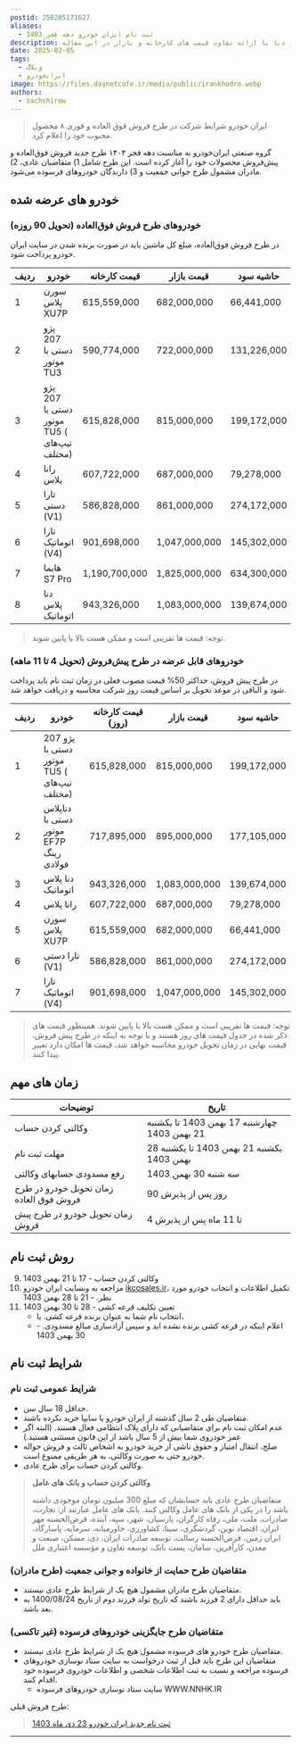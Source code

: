 ```yaml
---
postid: 250205171627
aliases:
  - ثبت نام ایران خودرو دهه فجر 1403
description: بررسی فروش فوق‌العاده و پیش فروش سورن پلاس، پژو ۲۰۷، رانا، تارا و دنا با ارائه تفاوت قیمت های کارخانه و بازار در این مقاله.
date: 2025-02-05
tags:
  - وبلاگ
  - ایرانخودرو
image: https://files.daynetcafe.ir/media/public/irankhodro.webp
authors:
  - zachshirow
---
```


>  ایران خودرو شرایط شرکت در طرح فروش فوق العاده و فوری ۸ محصول محبوب خود را اعلام کرد.

گروه صنعتی ایران‌خودرو به مناسبت دهه فجر ۱۴۰۳ طرح جدید فروش فوق‌العاده و پیش‌فروش محصولات خود را آغاز کرده است. این طرح شامل 1) متقاضیان عادی، 2) مادران مشمول طرح جوانی جمعیت و 3) دارندگان خودروهای فرسوده می‌شود.

## خودرو های عرضه شده

### خودروهای طرح فروش فوق‌العاده (تحویل 90 روزه)

در طرح فروش فوق‌العاده، مبلغ کل ماشین باید در صورت برنده شدن در سایت ایران خودرو پرداخت شود. 

| ردیف | خودرو                                      | قیمت کارخانه  | قیمت بازار    | حاشیه سود   |
| ---- | ------------------------------------------ | ------------- | ------------- | ----------- |
| 1    | سورن پلاس XU7P                             | 615,559,000   | 682,000,000   | 66,441,000  |
| 2    | پژو 207 دستی با موتور TU3                  | 590,774,000   | 722,000,000   | 131,226,000 |
| 3    | پژو 207 دستی با موتور TU5 ( تیپ‌های مختلف) | 615,828,000   | 815,000,000   | 199,172,000 |
| 4    | رانا پلاس                                  | 607,722,000   | 687,000,000   | 79,278,000  |
| 5    | تارا دستی (V1)                             | 586,828,000   | 861,000,000   | 274,172,000 |
| 6    | تارا اتوماتیک (V4)                         | 901,698,000   | 1,047,000,000 | 145,302,000 |
| 7    | هایما S7 Pro                               | 1,190,700,000 | 1,825,000,000 | 634,300,000 |
| 8    | دنا پلاس اتوماتیک                          | 943,326,000   | 1,083,000,000 | 139,674,000 |

> توجه: قیمت ها تقریبی است و ممکن هست بالا یا پایین شوند. 

### خودروهای قابل عرضه در طرح پیش‌فروش (تحویل 4 تا 11 ماهه)

در طرح پیش فروش، حداکثر 50% قیمت مصوب فعلی در زمان ثبت نام باید پرداخت شود و الباقی در موعد تحویل بر اساس قیمت روز شرکت محاسبه و دریافت خواهد شد. 


| ردیف | خودرو                                      | قیمت کارخانه (روز)  | قیمت بازار    | حاشیه سود   |
| ---- | ------------------------------------------ | ------------- | ------------- | ----------- |
| 1    | پژو 207 دستی با موتور TU5 ( تیپ‌های مختلف) | 615,828,000   | 815,000,000   | 199,172,000 |
| 2    | دناپلاس دستی با موتور EF7P رینگ فولادی                         | 717,895,000   | 895,000,000 | 177,105,000|
| 3    | دنا پلاس اتوماتیک                          | 943,326,000   | 1,083,000,000 | 139,674,000 |
| 4    | رانا پلاس                                  | 607,722,000   | 687,000,000   | 79,278,000  |
| 5    | سورن پلاس XU7P                             | 615,559,000   | 682,000,000   | 66,441,000  |
| 6    | تارا دستی (V1)                             | 586,828,000   | 861,000,000   | 274,172,000 |
| 7    | تارا اتوماتیک (V4)                         | 901,698,000   | 1,047,000,000 | 145,302,000 |

> توجه: قیمت ها تقریبی است و ممکن هست بالا یا پایین شوند. همینطور قیمت های ذکر شده در جدول قیمت های روز هستند و با توجه به اینکه در طرح پیش فروش، قیمت نهایی در زمان تحویل خودرو محاسبه خواهد شد، قیمت ها امکان دارد تغییر پیدا کنند. 

## زمان های مهم

| توضیحات                                 | تاریخ                                        |
| --------------------------------------- | -------------------------------------------- |
| وکالتی کردن حساب                        | چهارشنبه 17 بهمن 1403 تا یکشنبه 21 بهمن 1403 |
| مهلت ثبت نام                            | یکشنبه 21 بهمن 1403 تا یکشنبه 28 بهمن 1403   |
| رفع مسدودی حسابهای وکالتی               | سه شنبه 30 بهمن 1403                         |
| زمان تحویل خودرو در طرح فروش فوق العاده | 90 روز پس از پذیرش                           |
| زمان تحویل خودرو در طرح پیش فروش        | 4 تا 11 ماه پس از پذیرش                      |

## روش ثبت نام

9. وکالتی کردن حساب - 17 تا 21 بهمن 1403
10. مراجعه به وبسایت ایران خودرو [ikcosales.ir](https://ikcosales.ir)، تکمیل اطلاعات و انتخاب خودرو مورد نظر. - 21 تا 28 بهمن 1403
11. تعیین تکلیف قرعه کشی - 28 تا 30 بهمن 1403
	- انتخاب نام شما به عنوان برنده قرعه کشی. یا، 
	- اعلام اینکه در قرعه کشی برنده نشده اید و سپس آزادسازی مبالغ مسدودی. - 30 بهمن 1403


## شرایط ثبت نام
### شرایط عمومی ثبت نام

- حداقل 18 سال سن.
- متقاضیان طی 2 سال گذشته از ایران خودرو یا سایپا خرید نکرده باشند. 
- عدم امکان ثبت نام برای متقاضیانی که دارای پلاک انتظامی فعال هستند. 
  (البته اگر عمر خودروی شما بیش از 5 سال باشد از این قانون مستثنی هستید.)
- صلح، انتقال امتیاز و حقوق ناشی از خرید خودرو به اشخاص ثالث و فروش حواله خودرو حتی به صورت وکالتی، به هر طریقی ممنوع است.
- وکالتی کردن حساب برای طرح عادی. 

> **وکالتی کردن حساب و بانک های عامل**
> 
> متقاضیان طرح عادی باید حسابشان که مبلغ 300 میلیون  تومان موجودی داشته باشد را در یکی از بانک های عامل وکالتی کنند. بانک های عامل عبارتند از: تجارت، صادرات، ملت، ملی، رفاه کارگران، پارسیان، شهر، سپه، آینده، قرض‌الحسنه مهر ایران، اقتصاد نوین، گردشگری، سینا، کشاورزی، خاورمیانه، سرمایه، پاسارگاد، ایران زمین، قرض‌الحسنه رسالت، توسعه صادرات ایران، دی، مسکن، صنعت و معدن، کارآفرین، سامان، پست بانک، توسعه تعاون و مؤسسه اعتباری ملل

### متقاضیان طرح حمایت از خانواده و جوانی جمعیت (طرح مادران)

- متقاضیان طرح مادران مشمول هیچ یک از شرایط طرح عادی نیستند. 
- باید حداقل دارای 2 فرزند باشند که تاریخ تولد فرزند دوم از تاریخ 1400/08/24 به بعد باشد. 

### متقاضیان طرح جایگزینی خودروهای فرسوده (غیر تاکسی)

- متقاضیان طرح خودرو های فرسوده مشمول هیچ یک از شرایط طرح عادی نیستند. 
- متقاضیان این طرح باید قبل از ثبت درخواست به سایت ستاد نوسازی خودروهای فرسوده مراجعه و نسبت به ثبت اطلاعات شخصی و اطلاعات خودروی فرسوده خود اقدام کنند.
	- سایت ستاد نوسازی خودروهای فرسوده WWW.NNHK.IR

طرح فروش قبلی:

> [ثبت نام جدید ایران خودرو 23 دی ماه 1403](iran-khodro-day-23.md)

---

<BlogCardLink  id="car-signup" collection="services" />